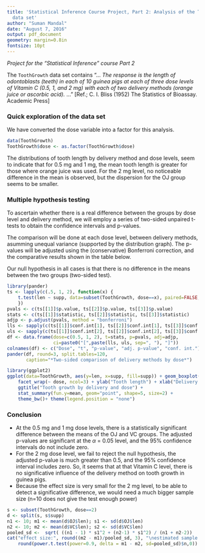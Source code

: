 ```yaml
---
title: 'Statistical Inference Course Project, Part 2: Analysis of the ToothGrowth
  data set'
author: "Suman Mandal"
date: "August 7, 2016"
output: pdf_document
geometry: margin=0.8in
fontsize: 10pt
---
```


*Project for the "Statistical Inference" course Part 2*

The `ToothGrowth` data set contains "... *The response is the length of odontoblasts (teeth) in each of 10 guinea pigs at each of three dose levels of Vitamin C (0.5, 1, and 2 mg) with each of two delivery methods (orange juice or ascorbic acid).* ..." [Ref.; C. I. Bliss (1952) The Statistics of Bioassay. Academic Press] 

### Quick exploration of the data set

We have converted the dose variable into a factor for this analysis.

```r
data(ToothGrowth)
ToothGrowth$dose <- as.factor(ToothGrowth$dose)
```

The distributions of tooth length by delivery method and dose levels, seem to indicate that for 0.5 mg and 1 mg, the mean tooth length is greater for those where orange juice was used. For the 2 mg level, no noticeable difference in the mean is observed, but the dispersion for the OJ group seems to be smaller. 

### Multiple hypothesis testing

To ascertain whether there is a real difference between the groups by dose level and delivery method, we will employ a series of two-sided unpaired t-tests to obtain the confidence intervals and p-values.

The comparison will be done at each dose level, between delivery methods, asumming unequal variance (supported by the distribution graph). The p-values will be adjusted using the (conservative) Bonferroni correction, and the comparative results shown in the table below.

Our null hypothesis in all cases is that there is no difference in the means between the two groups (two-sided test).

```r
library(pander)
ts <- lapply(c(.5, 1, 2), function(x) {
    t.test(len ~ supp, data=subset(ToothGrowth, dose==x), paired=FALSE, var.equal=FALSE)
    })
pvals <- c(ts[[1]]$p.value, ts[[2]]$p.value, ts[[3]]$p.value)
stats <- c(ts[[1]]$statistic, ts[[2]]$statistic, ts[[3]]$statistic)
adjp <- p.adjust(pvals, method = "bonferroni")
lls <- sapply(c(ts[[1]]$conf.int[1], ts[[2]]$conf.int[1], ts[[3]]$conf.int[1]), round, 3)
uls <- sapply(c(ts[[1]]$conf.int[2], ts[[2]]$conf.int[2], ts[[3]]$conf.int[2]), round, 3)
df <- data.frame(dose=c(0.5, 1, 2), t=stats, p=pvals, adj=adjp,
                 ci=paste0("[",paste(lls, uls, sep=", "), "]"))
colnames(df) <- c("Dose", "t", "p-value", "adj. p-value", "conf. int.")
pander(df, round=3, split.tables=120,
       caption="*Two-sided comparison of delivery methods by dose*")
```

```r
library(ggplot2)
ggplot(data=ToothGrowth, aes(y=len, x=supp, fill=supp)) + geom_boxplot() +
    facet_wrap(~ dose, ncol=3) + ylab("Tooth length") + xlab("Delivery method") + 
    ggtitle("Tooth growth by delivery and dose") + 
    stat_summary(fun.y=mean, geom="point", shape=5, size=2) +
    theme_bw()+ theme(legend.position = "none")
```

### Conclusion

- At the 0.5 mg and 1 mg dose levels, there is a statistically significant difference between the means of the OJ and VC groups. The adjusted p-values are significant at the $\alpha$ = 0.05 level, and the 95% confidence intervals do not include zero.
- For the 2 mg dose level, we fail to reject the null hypothesis, the adjusted p-value is much greater than 0.5, and the 95% confidence interval includes zero. So, it seems that at that Vitamin C level, there is no significative influence of the delivery method on tooth growth in guinea pigs.
- Because the effect size is very small for the 2 mg level, to be able to detect a significative difference, we would need a much bigger sample size (n=10 does not give the test enough power)

```r
s <- subset(ToothGrowth, dose==2)
d <- split(s, s$supp)
n1 <- 10; m1 <- mean(d$OJ$len); s1 <- sd(d$OJ$len)
n2 <- 10; m2 <- mean(d$VC$len); s2 <- sd(d$VC$len)
pooled_sd <-  sqrt( ((n1 - 1) * s1^2 + (n2-1) * s1^2) / (n1 + n2-2))
cat("effect size:", round((m2 - m1)/pooled_sd, 3), "\nestimated sample size:",
    round(power.t.test(power=0.9, delta = m1 - m2, sd=pooled_sd)$n,0))
```